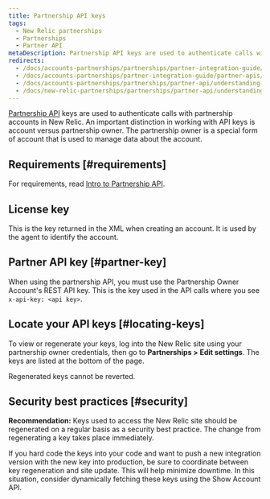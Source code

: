 ```yaml
---
title: Partnership API keys
tags:
  - New Relic partnerships
  - Partnerships
  - Partner API
metaDescription: Partnership API keys are used to authenticate calls with partnership accounts in New Relic.
redirects:
  - /docs/accounts-partnerships/partnerships/partner-integration-guide/understanding-keys
  - /docs/accounts-partnerships/partner-integration-guide/partner-apis/understanding-keys
  - /docs/accounts-partnerships/partnerships/partner-api/understanding-keys
  - /docs/new-relic-partnerships/partnerships/partner-api/understanding-keys
---
```


[Partnership API](/docs/new-relic-partnerships/partner-integration-guide/partner-account-maintenance/partner-api/) keys are used to authenticate calls with partnership accounts in New Relic. An important distinction in working with API keys is account versus partnership owner. The partnership owner is a special form of account that is used to manage data about the account.

## Requirements [#requirements]

For requirements, read [Intro to Partnership API](/docs/new-relic-partnerships/partner-integration-guide/partner-account-maintenance/partner-api/).

## License key

This is the key returned in the XML when creating an account. It is used by the agent to identify the account.

## Partner API key [#partner-key]

When using the partnership API, you must use the Partnership Owner Account's REST API key. This is the key used in the API calls where you see `x-api-key: <api key>`.

## Locate your API keys [#locating-keys]

To view or regenerate your keys, log into the New Relic site using your partnership owner credentials, then go to **Partnerships > Edit settings**. The keys are listed at the bottom of the page.

<Callout variant="caution">
  Regenerated keys cannot be reverted.
</Callout>

## Security best practices [#security]

**Recommendation:** Keys used to access the New Relic site should be regenerated on a regular basis as a security best practice. The change from regenerating a key takes place immediately.

If you hard code the keys into your code and want to push a new integration version with the new key into production, be sure to coordinate between key regeneration and site update. This will help minimize downtime. In this situation, consider dynamically fetching these keys using the Show Account API.
